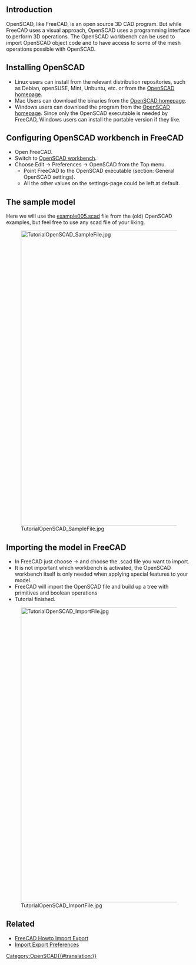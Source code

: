 <languages/>

{{TutorialInfo/ru
|Topic= Import OpenSCAD code
|Level= Beginner
|Time= 30 minutes
|Author=r-frank
|FCVersion=0.16.6704
|Files=
}}

== Introduction ==

OpenSCAD, like FreeCAD, is an open source 3D CAD program. But while FreeCAD uses a visual approach, OpenSCAD uses a programming interface to perform 3D operations. The OpenSCAD workbench can be used to import OpenSCAD object code and to have access to some of the mesh operations possible with OpenSCAD.

== Installing OpenSCAD  ==

* Linux users can install from the relevant distribution repositories, such as Debian, openSUSE, Mint, Unbuntu, etc. or from the [http://www.openscad.org/ OpenSCAD homepage].
* Mac Users can download the binaries from the [http://www.openscad.org/ OpenSCAD homepage].
* Windows users can download the program from the [http://www.openscad.org/ OpenSCAD homepage]. Since only the OpenSCAD executable is needed by FreeCAD, Windows users can install the portable version if they like.

== Configuring OpenSCAD workbench in FreeCAD  ==

* Open FreeCAD.
* Switch to [[OpenSCAD_Workbench|OpenSCAD workbench]].
* Choose Edit → Preferences → OpenSCAD from the Top menu.
** Point FreeCAD to the OpenSCAD executable (section: General OpenSCAD settings).
** All the other values on the settings-page could be left at default.

== The sample model ==

Here we will use the [https://github.com/openscad/openscad/blob/master/examples/Old/example005.scad example005.scad] file from the (old) OpenSCAD examples, but feel free to use any scad file of your liking.

[[Image:TutorialOpenSCAD SampleFile.jpg|800px]]

== Importing the model in FreeCAD ==

* In FreeCAD just choose {{KEY| File}}  → {{KEY| Open}} and choose the .scad file you want to import.
* It is not important which workbench is activated, the OpenSCAD workbench itself is only needed when applying special features to your model.
* FreeCAD will import the OpenSCAD file and build up a tree with primitives and boolean operations
* Tutorial finished.

[[Image:TutorialOpenSCAD_ImportFile.jpg|800px]]

==Related== 

* [[FreeCAD_Howto_Import_Export|FreeCAD Howto Import Export]]
* [[Import_Export_Preferences|Import Export Preferences]]

[[Category:OpenSCAD{{#translation:}}]]